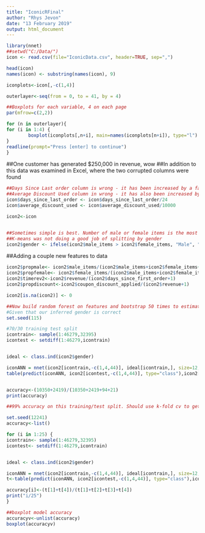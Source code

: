---
title: "IconicRFinal"
author: "Rhys Jevon"
date: "13 February 2019"
output: html_document
---



```{r}
library(nnet)
##setwd("C:/Data/")
icon <- read.csv(file="IconicData.csv", header=TRUE, sep=",")

head(icon)
names(icon) <- substring(names(icon), 9)

iconplots<-icon[,-c(1,4)]
```


```{r}
outerlayer<-seq(from = 0, to = 41, by = 4)

##Boxplots for each variable, 4 on each page
par(mfrow=c(2,2))

for (n in outerlayer){
for (i in 1:4) {
        boxplot(iconplots[,n+i], main=names(iconplots[n+i]), type="l")
}
readline(prompt="Press [enter] to continue")
}
```


##One customer has generated $250,000 in revenue, wow
##In addition to this data was examined in Excel, where the two corrupted columns were found


```{r}
##Days Since Last order column is wrong - it has been increased by a factor of 24
##Average Discount Used column in wrong - it has also been increased by a factor of 10000
icon$days_since_last_order <- icon$days_since_last_order/24
icon$average_discount_used <- icon$average_discount_used/10000

icon2<-icon


##Sometimes simple is best. Number of male or female items is the most logical way we have to infer gender
##K-means was not doing a good job of splitting by gender
icon2$gender <- ifelse(icon2$male_items > icon2$female_items, "Male", "Female")
```

##Adding a couple new features to data

```{r}
icon2$propmale<- icon2$male_items/(icon2$male_items+icon2$female_items+0.0000001)
icon2$propfemale<- icon2$female_items/(icon2$male_items+icon2$female_items+0.0000001)
icon2$timerev2<-icon2$revenue/(icon2$days_since_first_order+1)
icon2$propdiscount<-icon2$coupon_discount_applied/(icon2$revenue+1)

icon2[is.na(icon2)] <- 0
```





```{r, message=F}
##Now build random forest on features and bootstrap 50 times to estimate error rate
#Given that our inferred gender is correct
set.seed(115)

#70/30 training test split
icontrain<- sample(1:46279,32395)
icontest <- setdiff(1:46279,icontrain)


ideal <- class.ind(icon2$gender)

iconANN = nnet(icon2[icontrain,-c(1,4,44)], ideal[icontrain,], size=12, softmax=TRUE)
table(predict(iconANN, icon2[icontest,-c(1,4,44)], type="class"),icon2[icontest,]$gender)


accuracy<-(10350+2419)/(10350+2419+94+21)
print(accuracy)

##99% accuracy on this training/test split. Should use k-fold cv to get a confidence interval of accuracy

```

```{r}
set.seed(12241)
accuracy<-list()

for (i in 1:25) {
icontrain<- sample(1:46279,32395)
icontest<- setdiff(1:46279,icontrain)


ideal <- class.ind(icon2$gender)

iconANN = nnet(icon2[icontrain,-c(1,4,44)], ideal[icontrain,], size=12, softmax=TRUE)
t<-table(predict(iconANN, icon2[icontest,-c(1,4,44)], type="class"),icon2[icontest,]$gender)

accuracy[i]<-(t[1]+t[4])/(t[1]+t[2]+t[3]+t[4])
print("i/25")
}

##boxplot model accuracy
accuracyv<-unlist(accuracy)
boxplot(accuracyv)
```
